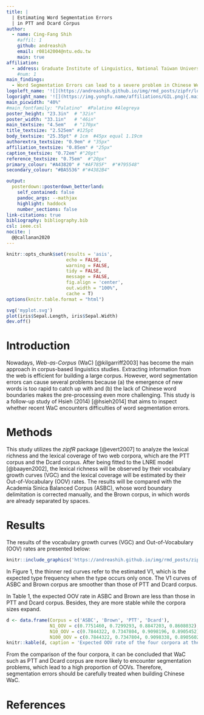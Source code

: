 ```yaml
---
title: |
  | Estimating Word Segmentation Errors 
  | in PTT and Dcard Corpus
author:
  - name: Cing-Fang Shih
    #affil: 1
    github: andreashih
    email: r08142004@ntu.edu.tw
    main: true
affiliation:
  - address: Graduate Institute of Linguistics, National Taiwan University
    #num: 1
main_findings:
  - Word Segmentation Errors can lead to a severe problem in Chinese Web-as-Corpus<br>![](https://andreashih.github.io/img/rmd_posts/zipfr/qr-code.png){.main_pic}
logoleft_name: '![](https://andreashih.github.io/img/rmd_posts/zipfr/lope.jpg){.main-img-left}'
logoright_name: '![](https://img.yongfu.name/affiliations/GIL.png){.main-img-right}'
main_picwidth: "40%"
#main_fontfamily: "Palatino"  #Palatino #Alegreya
poster_height: "23.3in"  # "32in"
poster_width: "33.1in"   # "46in"
main_textsize: "4.5em"   # "170px"
title_textsize: "2.525em" #125pt
body_textsize: "25.35pt" # 1cm  #45px equal 1.19cm
authorextra_textsize: "0.9em" # "35px"
affiliation_textsize: "0.85em" # "25px"
caption_textsize: "0.72em" #"20pt"
reference_textsize: "0.75em"  #"20px"
primary_colour: "#A43820" # "#AF785F"  #"#795548"
secondary_colour: "#BA5536" #"#4382B4"

output: 
  posterdown::posterdown_betterland:
    self_contained: false
    pandoc_args: --mathjax
    highlight: haddock
    number_sections: false  
link-citations: true
bibliography: bibliography.bib
csl: ieee.csl
nocite: | 
  @@callanan2020
---
```


<link rel="stylesheet" href="custom.css">

```r
knitr::opts_chunk$set(results = 'asis',
                      echo = FALSE,
                      warning = FALSE,
                      tidy = FALSE,
                      message = FALSE,
                      fig.align = 'center',
                      out.width = "100%",
                      cache = T)
options(knitr.table.format = "html") 
```

```r
svg('myplot.svg')
plot(iris$Sepal.Length, iris$Sepal.Width)
dev.off()
```

# Introduction

Nowadays, *Web-as-Corpus* (WaC) [@kilgarriff2003] has become the main approach in corpus-based linguistics studies. Extracting information from the web is efficient for building a large corpus. However, word segmentation errors can cause several problems because (a) the emergence of new words is too rapid to catch up with and (b) the lack of Chinese word boundaries makes the pre-processing even more challenging. This study is a follow-up study of Hsieh (2014) [@hsieh2014] that aims to inspect whether recent WaC encounters difficulties of word segmentation errors. 

# Methods

This study utilizes the *zipfR* package [@evert2007] to analyze the lexical richness and the lexical coverage of two web corpora, which are the PTT corpus and the Dcard corpus. After being fitted to the LNRE model [@baayen2002], the lexical richness will be observed by their vocabulary growth curves (VGC) and the lexical coverage will be estimated by their Out-of-Vocabulary (OOV) rates. The results will be compared with the Academia Sinica Balanced Corpus (ASBC), whose word boundary delimitation is corrected manually, and the Brown corpus, in which words are already separated by spaces.

# Results

The results of the vocabulary growth curves (VGC) and Out-of-Vocabulary (OOV) rates are presented below:

```r
knitr::include_graphics('https://andreashih.github.io/img/rmd_posts/zipfr/all_vgc_exp.png')
```

In Figure 1, the thinner red curves refer to the estimated V1, which is the expected type frequency when the type occurs only once. The V1 curves of ASBC and Brown corpus are smoother than those of PTT and Dcard corpus.

In Table 1, the expected OOV rate in ASBC and Brown are less than those in PTT and Dcard corpus. Besides, they are more stable while the corpora sizes expand.

```r
d <- data.frame(Corpus = c('ASBC', 'Brown', 'PTT', 'Dcard'),
                N1_OOV = c(0.7751460, 0.7299293, 0.8847203, 0.8608032),
                N10_OOV = c(0.7844322, 0.7347804, 0.9098196, 0.8905452),
                N100_OOV = c(0.7844322, 0.7347804, 0.9098338, 0.8905602))
knitr::kable(d, caption = 'Expected OOV rate of the four corpora at the corpus sizes of 1M, 10M, and 100M')
```

From the comparison of the four corpora, it can be concluded that WaC such as PTT and Dcard corpus are more likely to encounter segmentation problems, which lead to a high proportion of OOVs. Therefore, segmentation errors should be carefully treated when building Chinese WaC.

# References
